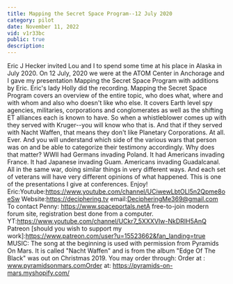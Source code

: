 ```yaml
---
title: Mapping the Secret Space Program--12 July 2020
category: pilot
date: November 11, 2022
vid: v1r33bc
public: true
description:
---
```

Eric J Hecker invited Lou and I to spend some time at his place in Alaska in July 2020. On 12 July, 2020 we were at the ATOM Center in Anchorage and I gave my presentation Mapping the Secret Space Program with additions by Eric. Eric's lady Holly did the recording.
Mapping the Secret Space Program covers an overview of the entire topic, who does what, where and with whom and also who doesn't like who else. It covers Earth level spy agencies, militaries, corporations and conglomerates as well as the shifting ET alliances each is known to have.
So when a whistleblower comes up with they served with Kruger--you will know who that is. And that if they served with Nacht Waffen, that means they don't like Planetary Corporations. At all. Ever. And you will understand which side of the various wars that person was on and be able to categorize their testimony accordingly. Why does that matter?
WWII had Germans invading Poland. It had Americans invading France. It had Japanese invading Guam. Americans invading Guadalcanal. All in the same war, doing similar things in very different ways. And each set of veterans will have very different opinions of what happened.
This is one of the presentations I give at conferences. Enjoy!
Eric:Youtube:https://www.youtube.com/channel/UCiwewLbtOLl5n2Qpme8oeSw
Website:https://deciphering.tv
email:DecipheringMe369@gmail.com
To contact Penny:
https://www.spaceportals.netA free-to-join modern forum site, registration best done from a computer.
YT:https://www.youtube.com/channel/UCkr7_5XXXVIw-NkDRIH5AnQ
Patreon [should you wish to support my work]:https://www.patreon.com/user?u=15523662&fan_landing=true
MUSIC:
The song at the beginning is used with permission from Pyramids On Mars.
It is called "Nacht Waffen" and is from the album "Edge Of The Black" was out on Christmas 2019.
You may order through:
Order at : www.pyramidsonmars.comOrder at: https://pyramids-on-mars.myshopify.com/
